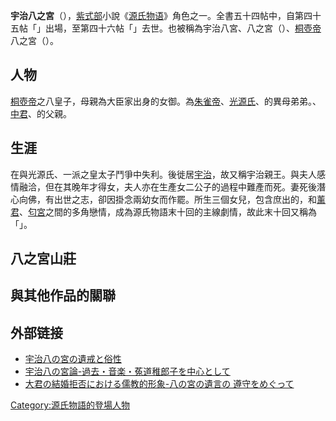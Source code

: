 {{article issues|
{{unreferenced|time=2010-08-28T13:59:51+00:00}}
{{Expand Japanese|宇治八の宮}}
}}

'''宇治八之宮'''（{{jpn|j= 宇治八の宮|hg= うじはちのみや|hgt=うぢはちのみや}}），[[紫式部|紫式部]]小說《[[源氏物语|源氏物语]]》角色之一。全書五十四帖中，自第四十五帖「{{Tsl|ja|橋姫 (源氏物語)|橋姬 (源氏物語)|橋姬}}」出場，至第四十六帖「{{Tsl|ja|椎本}}」去世。也被稱為宇治八宮、八之宮（{{lang|ja|八の宮}}）、[[桐壺帝|桐壺帝]]八之宮（{{lang|ja|桐壺帝八の宮}}）。

== 人物 ==
[[桐壺帝|桐壺帝]]之八皇子，母親為大臣家出身的女御。為[[朱雀帝|朱雀帝]]、[[光源氏|光源氏]]、{{Tsl|ja|蛍兵部卿宮|螢兵部卿宮}}的異母弟弟。{{Tsl|ja|宇治の大君|宇治之大君}}、[[中君|中君]]、{{Tsl|ja|浮舟 (源氏物語)#人物としての浮舟|浮舟}}的父親。

== 生涯 ==
在與光源氏、{{Tsl|ja|冷泉帝|冷泉帝|冷泉院}}一派之皇太子鬥爭中失利。後徙居[[宇治|宇治]]，故又稱宇治親王。與夫人感情融洽，但在其晚年才得女，夫人亦在生產女二公子的過程中難產而死。妻死後潛心向佛，有出世之志，卻因掛念兩幼女而作罷。所生三個女兒，包含庶出的{{Tsl|ja|浮舟 (源氏物語)#人物としての浮舟|浮舟}}，和[[薰|薰君]]、[[匂宮|匂宮]]之間的多角戀情，成為源氏物語末十回的主線劇情，故此末十回又稱為「{{Tsl|ja|宇治十帖}}」。

== 八之宮山莊 ==

== 與其他作品的關聯 ==

== 外部链接 ==
* [https://www.jstage.jst.go.jp/article/chukobungaku/60/0/60_34/_pdf/-char/ja 宇治八の宮の遺戒と俗性] {{Wayback|url=https://www.jstage.jst.go.jp/article/chukobungaku/60/0/60_34/_pdf/-char/ja |date=20211130073946 }}
* [https://m-repo.lib.meiji.ac.jp/dspace/bitstream/10291/7374/1/bungakuronshu_26_%28235%29.pdf 宇治八の宮論-過去・音楽・菟道稚郎子を中心として] {{Wayback|url=https://m-repo.lib.meiji.ac.jp/dspace/bitstream/10291/7374/1/bungakuronshu_26_%28235%29.pdf |date=20220407045533 }}
* [https://m-repo.lib.meiji.ac.jp/dspace/bitstream/10291/14001/1/bunkakeishogaku_6_%2837%29.pdf 大君の結婚拒否における儒教的形象-八の宮の遺言の 遵守をめぐって] {{Wayback|url=https://m-repo.lib.meiji.ac.jp/dspace/bitstream/10291/14001/1/bunkakeishogaku_6_%2837%29.pdf |date=20211130073949 }}

{{源氏物語}}
[[Category:源氏物語的登場人物|Category:源氏物語的登場人物]]